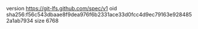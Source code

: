 version https://git-lfs.github.com/spec/v1
oid sha256:f56c543dbaae8f9dea976f6b2331ace33d0fcc4d9ec79163e9284852a1ab7934
size 6768
